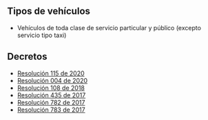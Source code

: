 ## Tipos de vehículos

- Vehículos de toda clase de servicio particular y público (excepto servicio tipo taxi)

## Decretos

- [Resolución 115 de 2020](https://www.transitobucaramanga.gov.co/resolucion/archivos/115-05-2020.pdf)
- [Resolución 004 de 2020](https://transitobucaramanga.gov.co/resolucion/archivos/004-01-2020.PDF)
- [Resolución 108 de 2018](http://transitobucaramanga.gov.co/resolucion/archivos/108-03-2018.pdf)
- [Resolución 435 de 2017](http://transitobucaramanga.gov.co/resolucion/archivos/435-08-2017.pdf)
- [Resolución 782 de 2017](http://transitobucaramanga.gov.co/resolucion/archivos/782-12-2017.pdf)
- [Resolución 783 de 2017](http://transitobucaramanga.gov.co/resolucion/archivos/783-12-2017.pdf)
